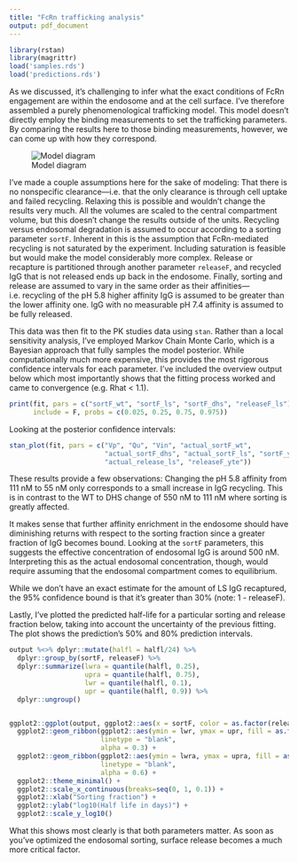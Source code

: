 ```yaml
---
title: "FcRn trafficking analysis"
output: pdf_document
---
```


```r
library(rstan)
library(magrittr)
load('samples.rds')
load('predictions.rds')
```

As we discussed, it's challenging to infer what the exact conditions of FcRn engagement are within the endosome and at the cell surface. I've therefore assembled a purely phenomenological trafficking model. This model doesn't directly employ the binding measurements to set the trafficking parameters. By comparing the results here to those binding measurements, however, we can come up with how they correspond.

![Model diagram](model/diagram.png "Model")

I've made a couple assumptions here for the sake of modeling: That there is no nonspecific clearance—i.e. that the only clearance is through cell uptake and failed recycling. Relaxing this is possible and wouldn't change the results very much. All the volumes are scaled to the central compartment volume, but this doesn't change the results outside of the units. Recycling versus endosomal degradation is assumed to occur according to a sorting parameter `sortF`. Inherent in this is the assumption that FcRn-mediated recycling is not saturated by the experiment. Including saturation is feasible but would make the model considerably more complex. Release or recapture is partitioned through another parameter `releaseF`, and recycled IgG that is not released ends up back in the endosome. Finally, sorting and release are assumed to vary in the same order as their affinities—i.e. recycling of the pH 5.8 higher affinity IgG is assumed to be greater than the lower affinity one. IgG with no measurable pH 7.4 affinity is assumed to be fully released.

\cleardoublepage

This data was then fit to the PK studies data using `stan`. Rather than a local sensitivity analysis, I've employed Markov Chain Monte Carlo, which is a Bayesian approach that fully samples the model posterior. While computationally much more expensive, this provides the most rigorous confidence intervals for each parameter. I've included the overview output below which most importantly shows that the fitting process worked and came to convergence (e.g. Rhat < 1.1).

```r
print(fit, pars = c("sortF_wt", "sortF_ls", "sortF_dhs", "releaseF_ls"),
      include = F, probs = c(0.025, 0.25, 0.75, 0.975))
```

Looking at the posterior confidence intervals:

```r
stan_plot(fit, pars = c("Vp", "Qu", "Vin", "actual_sortF_wt",
                        "actual_sortF_dhs", "actual_sortF_ls", "sortF_yte",
                        "actual_release_ls", "releaseF_yte"))
```

These results provide a few observations: Changing the pH 5.8 affinity from 111 nM to 55 nM only corresponds to a small increase in IgG recycling. This is in contrast to the WT to DHS change of 550 nM to 111 nM where sorting is greatly affected.

It makes sense that further affinity enrichment in the endosome should have diminishing returns with respect to the sorting fraction since a greater fraction of IgG becomes bound. Looking at the `sortF` parameters, this suggests the effective concentration of endosomal IgG is around 500 nM. Interpreting this as the actual endosomal concentration, though, would require assuming that the endosomal compartment comes to equilibrium.

While we don't have an exact estimate for the amount of LS IgG recaptured, the 95% confidence bound is that it's greater than 30% (note: 1 - releaseF).

Lastly, I've plotted the predicted half-life for a particular sorting and release fraction below, taking into account the uncertainty of the previous fitting. The plot shows the prediction's 50% and 80% prediction intervals.

```r
output %<>% dplyr::mutate(halfl = halfl/24) %>%
  dplyr::group_by(sortF, releaseF) %>%
  dplyr::summarize(lwra = quantile(halfl, 0.25),
                   upra = quantile(halfl, 0.75),
                   lwr = quantile(halfl, 0.1),
                   upr = quantile(halfl, 0.9)) %>%
  dplyr::ungroup()


ggplot2::ggplot(output, ggplot2::aes(x = sortF, color = as.factor(releaseF), group = releaseF)) +
  ggplot2::geom_ribbon(ggplot2::aes(ymin = lwr, ymax = upr, fill = as.factor(releaseF)),
                       linetype = "blank",
                       alpha = 0.3) +
  ggplot2::geom_ribbon(ggplot2::aes(ymin = lwra, ymax = upra, fill = as.factor(releaseF)),
                       linetype = "blank",
                       alpha = 0.6) +
  ggplot2::theme_minimal() +
  ggplot2::scale_x_continuous(breaks=seq(0, 1, 0.1)) +
  ggplot2::xlab("Sorting fraction") +
  ggplot2::ylab("log10(Half life in days)") + 
  ggplot2::scale_y_log10()
```

What this shows most clearly is that both parameters matter. As soon as you've optimized the endosomal sorting, surface release becomes a much more critical factor.
